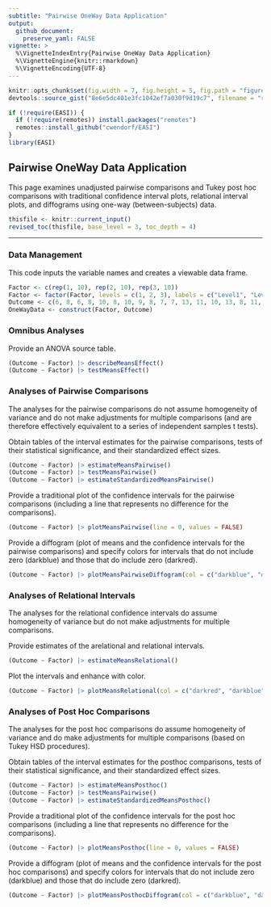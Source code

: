 ```yaml
---
subtitle: "Pairwise OneWay Data Application"
output:
  github_document:
    preserve_yaml: FALSE
vignette: >
  %\VignetteIndexEntry{Pairwise OneWay Data Application}
  %\VignetteEngine{knitr::rmarkdown}
  %\VignetteEncoding{UTF-8}
---
```


```r
knitr::opts_chunk$set(fig.width = 7, fig.height = 5, fig.path = "figures/", echo = TRUE, warning = FALSE, message = FALSE)
devtools::source_gist("8e6e5dc401e3fc1042ef7a030f9d19c7", filename = "revised_toc.R")
```

```r
if (!require(EASI)) {
  if (!require(remotes)) install.packages("remotes")
  remotes::install_github("cwendorf/EASI")
}
library(EASI)
```

## Pairwise OneWay Data Application

This page examines unadjusted pairwise comparisons and Tukey post hoc comparisons with traditional confidence interval plots, relational interval plots, and diffograms using one-way (between-subjects) data.

```r
thisfile <- knitr::current_input()
revised_toc(thisfile, base_level = 3, toc_depth = 4)
```

---

### Data Management

This code inputs the variable names and creates a viewable data frame.
```r
Factor <- c(rep(1, 10), rep(2, 10), rep(3, 10))
Factor <- factor(Factor, levels = c(1, 2, 3), labels = c("Level1", "Level2", "Level3"))
Outcome <- c(6, 8, 6, 8, 10, 8, 10, 9, 8, 7, 7, 13, 11, 10, 13, 8, 11, 14, 12, 11, 9, 16, 11, 12, 15, 13, 9, 14, 11, 10)
OneWayData <- construct(Factor, Outcome)
```

### Omnibus Analyses

Provide an ANOVA source table.
```r
(Outcome ~ Factor) |> describeMeansEffect()
(Outcome ~ Factor) |> testMeansEffect()
```

### Analyses of Pairwise Comparisons

The analyses for the pairwise comparisons do not assume homogeneity of variance and do not make adjustments for multiple comparisons (and are therefore effectively equivalent to a series of independent samples t tests).

Obtain tables of the interval estimates for the pairwise comparisons, tests of their statistical significance, and their standardized effect sizes.
```r
(Outcome ~ Factor) |> estimateMeansPairwise()
(Outcome ~ Factor) |> testMeansPairwise()
(Outcome ~ Factor) |> estimateStandardizedMeansPairwise()
```

Provide a traditional plot of the confidence intervals for the pairwise comparisons (including a line that represents no difference for the comparisons).
```r
(Outcome ~ Factor) |> plotMeansPairwise(line = 0, values = FALSE)
```

Provide a diffogram (plot of means and the confidence intervals for the pairwise comparisons) and specify colors for intervals that do not include zero (darkblue) and those that do include zero (darkred).
```r
(Outcome ~ Factor) |> plotMeansPairwiseDiffogram(col = c("darkblue", "darkred"))
```

### Analyses of Relational Intervals

The analyses for the relational confidence intervals do assume homogeneity of variance but do not make adjustments for multiple comparisons.

Provide estimates of the arelational and relational intervals.
```r
(Outcome ~ Factor) |> estimateMeansRelational()
```

Plot the intervals and enhance with color.
```r
(Outcome ~ Factor) |> plotMeansRelational(col = c("darkred", "darkblue", "darkgoldenrod"))
```

### Analyses of Post Hoc Comparisons

The analyses for the post hoc comparisons do assume homogeneity of variance and do make adjustments for multiple comparisons (based on Tukey HSD procedures).

Obtain tables of the interval estimates for the posthoc comparisons, tests of their statistical significance, and their standardized effect sizes.
```r
(Outcome ~ Factor) |> estimateMeansPosthoc()
(Outcome ~ Factor) |> testMeansPairwise()
(Outcome ~ Factor) |> estimateStandardizedMeansPosthoc()
```

Provide a traditional plot of the confidence intervals for the post hoc comparisons (including a line that represents no difference for the comparisons).
```r
(Outcome ~ Factor) |> plotMeansPosthoc(line = 0, values = FALSE)
```

Provide a diffogram (plot of means and the confidence intervals for the post hoc comparisons) and specify colors for intervals that do not include zero (darkblue) and those that do include zero (darkred).
```r
(Outcome ~ Factor) |> plotMeansPosthocDiffogram(col = c("darkblue", "darkred"))
```
